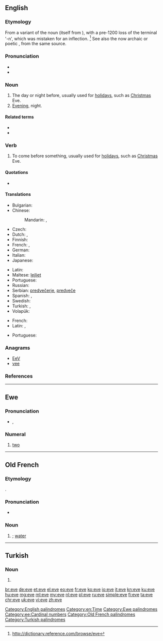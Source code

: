 {{also|Eve|Ève}}
==English==

===Etymology===
From a variant of the {{etyl|enm|en}} noun {{term|even|lang=enm}} (itself from {{etyl|ang|en}} {{term|æfen|ǣfen|lang=ang}}), with a pre-1200 loss of the terminal '-n', which was mistaken for an inflection. <ref>http://dictionary.reference.com/browse/eve</ref> See also the now archaic or poetic {{term|even||evening|lang=en}}, from the same source.

===Pronunciation===
* {{audio|en-us-eve.ogg|Audio (US)}}
* {{rhymes|iːv}}

===Noun===
{{en-noun}}

# The day or night before, usually used for [[holiday]]s, such as [[Christmas]] Eve.
# [[evening|Evening]], night.

====Related terms====
* {{l|en|evening}}
* {{l|en|even}}

===Verb===
{{en-verb}}

# To come before something, usually used for [[holiday]]s, such as [[Christmas]] Eve.

====Quotations====
* {{seeCites}}

====Translations====
{{trans-top|day or night before}}
* Bulgarian: {{t-|bg|навечерие|n|sc=Cyrl}}
* Chinese:
*: Mandarin: {{t|cmn|前夕|tr=qiánxī|sc=Hani}}, {{t|cmn|前夜|tr=qiányè|sc=Hani}}
* Czech: {{t+|cs|předvečer|m}}
* Dutch: {{t+|nl|vooravond|m}}, {{t-|nl|vigilie|f}}
* Finnish: {{t+|fi|aatto}}
* French: {{t+|fr|vigile|f}}, {{t+|fr|veille|f}}
* German: {{t+|de|Vorabend|m}}
* Italian: {{t+|it|vigilia|f}}
* Japanese: {{t-|ja|前夜|tr=ぜんや, zen'ya|sc=Jpan}}
{{trans-mid}}
* Latin: {{t-|la|vesper|m}}
* Maltese: [[lejliet]]
* Portuguese: {{t+|pt|véspera|f}}
* Russian: {{t+|ru|канун|m|tr=kanún|sc=Cyrl}}
* Serbian: [[predvečerje]], [[predveče]]
* Spanish: {{t+|es|víspera|f}},  {{t+|es|vigilia|f}}
* Swedish: {{t+|sv|afton|c}}
* Turkish: {{t+|tr|arefe}}, {{t+|tr|akşam}}
* Volapük: {{t+|vo|büsoar}}
{{trans-bottom}}

{{trans-top|New year's eve feast}}
* French: {{t+|fr|réveillon}}
* Latin: {{t-|la|vespera|f}}, {{t-|la|vesper|m}}
{{trans-mid}}
* Portuguese: {{t-|pt|reveillon}}
{{trans-bottom}}

===Anagrams===
* [[EeV#English|EeV]]
* [[vee#English|vee]]

===References===
<references/>

[[Category:English palindromes]]
[[Category:en:Time]]

----

==Ewe==

===Pronunciation===
* {{IPA|/ˈeve/|lang=ee}}, {{X-SAMPA|/"EvE/}}

===Numeral===
{{head|ee|numeral}}

# [[two]]

[[Category:Ewe palindromes]]
[[Category:ee:Cardinal numbers]]

----

==Old French==

===Etymology===
{{etyl|la|fro}} {{term|aqua|lang=la}}.

===Pronunciation===
* {{IPA|/ˈɛvə/|lang=fro}}

===Noun===
{{fro-noun|f}}

# {{alternative form of|iaue|lang=fro|nodot=1}}; [[water]]

[[Category:Old French palindromes]]

----

==Turkish==

===Noun===
{{tr-noun-form}}

# {{inflection of|ev||s|dat|lang=tr}}

[[Category:Turkish palindromes]]

[[br:eve]]
[[de:eve]]
[[et:eve]]
[[el:eve]]
[[eo:eve]]
[[fr:eve]]
[[ko:eve]]
[[io:eve]]
[[it:eve]]
[[kn:eve]]
[[ku:eve]]
[[hu:eve]]
[[mg:eve]]
[[ml:eve]]
[[my:eve]]
[[nl:eve]]
[[pl:eve]]
[[ru:eve]]
[[simple:eve]]
[[fi:eve]]
[[ta:eve]]
[[chr:eve]]
[[uk:eve]]
[[vi:eve]]
[[zh:eve]]